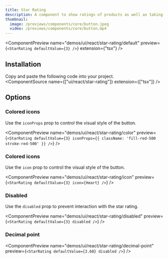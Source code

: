 ```yaml
---
title: Star Rating
description: A component to show ratings of products as well as taking input for rating
thumbnail:
  image: /previews/components/core/button.jpeg
  video: /previews/components/core/button.mp4
---
```


<ComponentPreview
  name="demos/ui/react/star-rating/default"
  preview={`<StarRating defaultValue={3} />`}
  extension={"tsx"}
/>

## Installation

Copy and paste the following code into your project.<br/>
  <ComponentSource
    name={["ui/react/star-rating"]}
    extension={["tsx"]}
  />

## Options

### Colored icons

Use the `iconProps` prop to control the visual style of the button.<br/>

<ComponentPreview
  name="demos/ui/react/star-rating/color"
  preview={`<StarRating defaultValue={3} iconProps={{ className: 'fill-red-500 stroke-red-500' }} />`}
/>

### Colored icons

Use the `icon` prop to control the visual style of the button.<br/>

<ComponentPreview
  name="demos/ui/react/star-rating/icon"
  preview={`<StarRating defaultValue={3} icon={Heart} />`}
/>

### Disabled

Use the `disabled` prop to prevent interaction with the star rating.<br/>

<ComponentPreview
  name="demos/ui/react/star-rating/disabled"
  preview={`<StarRating defaultValue={3} disabled />`}
/>

### Decimal point

<ComponentPreview
  name="demos/ui/react/star-rating/decimal-point"
  preview={`<StarRating defaultValue={3.68} disabled />`}
/>

